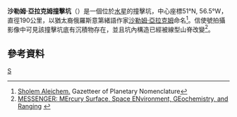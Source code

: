 {{Infobox crater data
| title       = Sholem Aleichem
| image       = EN0108821596M Sholem Aleichem crater on Mercury.png
| image_size  = 200px
| caption     = [[信使號|信使號]]拍攝影像中可見沙勒姆·亞拉克姆撞擊坑
| globe       = 水星
| coordinates = {{coord|51|N|56.5|W|globe:mercury_type:landmark|display=inline,title}}
| diameter    = {{convert|190|km}}
| eponym      = [[沙勒姆·亞拉克姆|沙勒姆·亞拉克姆]]
}}
'''沙勒姆·亞拉克姆撞擊坑'''（{{lang-en|Sholem Aleichem}}）是一個位於[[水星|水星]]的撞擊坑，中心座標51°N, 56.5°W，直徑190公里，以猶太裔俄羅斯意第緒語作家[[沙勒姆·亞拉克姆|沙勒姆·亞拉克姆]]命名<ref>[http://planetarynames.wr.usgs.gov/Feature/5495 Sholem Aleichem.] {{Wayback|url=http://planetarynames.wr.usgs.gov/Feature/5495 |date=20170329232147 }} Gazetteer of Planetary Nomenclature</ref>。信使號拍攝影像中可見該撞擊坑底有沉積物存在，並且坑內構造已經被線型山脊改變<ref>[http://messenger.jhuapl.edu/gallery/sciencePhotos/image.php?gallery_id=2&image_id=122 MESSENGER: MErcury Surface, Space ENvironment, GEochemistry, and Ranging<!-- Bot generated title -->] {{webarchive|url=https://web.archive.org/web/20131115212738/http://messenger.jhuapl.edu/gallery/sciencePhotos/image.php?gallery_id=2&image_id=122 |date=2013-11-15 }}</ref>。

==參考資料==
{{reflist}}

[[Category:水星隕石坑|S]]

{{crater-stub}}
{{Mercury-planet-stub}}